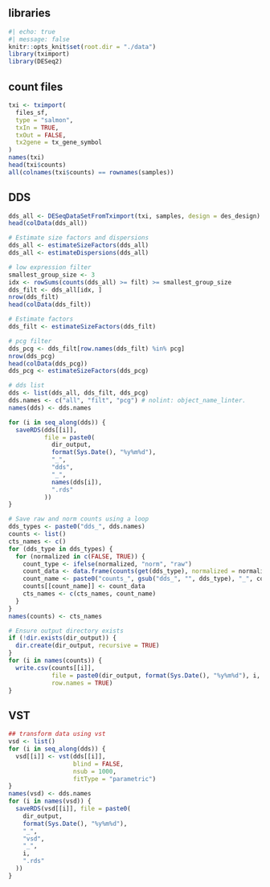 ## libraries
```r
#| echo: true
#| message: false
knitr::opts_knit$set(root.dir = "./data")
library(tximport)
library(DESeq2)
```

## count files
```r
txi <- tximport(
  files_sf,
  type = "salmon",
  txIn = TRUE,
  txOut = FALSE,
  tx2gene = tx_gene_symbol
)
names(txi)
head(txi$counts)
all(colnames(txi$counts) == rownames(samples))
```

## DDS
```r
dds_all <- DESeqDataSetFromTximport(txi, samples, design = des_design)
head(colData(dds_all))

# Estimate size factors and dispersions
dds_all <- estimateSizeFactors(dds_all)
dds_all <- estimateDispersions(dds_all)

# low expression filter
smallest_group_size <- 3
idx <- rowSums(counts(dds_all) >= filt) >= smallest_group_size
dds_filt <- dds_all[idx, ]
nrow(dds_filt)
head(colData(dds_filt))

# Estimate factors
dds_filt <- estimateSizeFactors(dds_filt)

# pcg filter
dds_pcg <- dds_filt[row.names(dds_filt) %in% pcg]
nrow(dds_pcg)
head(colData(dds_pcg))
dds_pcg <- estimateSizeFactors(dds_pcg)

# dds list
dds <- list(dds_all, dds_filt, dds_pcg)
dds.names <- c("all", "filt", "pcg") # nolint: object_name_linter.
names(dds) <- dds.names

for (i in seq_along(dds)) {
  saveRDS(dds[[i]],
          file = paste0(
            dir_output,
            format(Sys.Date(), "%y%m%d"),
            "_",
            "dds",
            "_",
            names(dds[i]),
            ".rds"
          ))
}

# Save raw and norm counts using a loop
dds_types <- paste0("dds_", dds.names)
counts <- list()
cts_names <- c()
for (dds_type in dds_types) {
  for (normalized in c(FALSE, TRUE)) {
    count_type <- ifelse(normalized, "norm", "raw")
    count_data <- data.frame(counts(get(dds_type), normalized = normalized))
    count_name <- paste0("counts_", gsub("dds_", "", dds_type), "_", count_type)
    counts[[count_name]] <- count_data
    cts_names <- c(cts_names, count_name)
  }
}
names(counts) <- cts_names

# Ensure output directory exists
if (!dir.exists(dir_output)) {
  dir.create(dir_output, recursive = TRUE)
}
for (i in names(counts)) {
  write.csv(counts[[i]],
            file = paste0(dir_output, format(Sys.Date(), "%y%m%d"), i, ".csv"),
            row.names = TRUE)
}
```

## VST
```r
## transform data using vst
vsd <- list()
for (i in seq_along(dds)) {
  vsd[[i]] <- vst(dds[[i]],
                  blind = FALSE,
                  nsub = 1000,
                  fitType = "parametric")
}
names(vsd) <- dds.names
for (i in names(vsd)) {
  saveRDS(vsd[[i]], file = paste0(
    dir_output,
    format(Sys.Date(), "%y%m%d"),
    "_",
    "vsd",
    "_",
    i,
    ".rds"
  ))
}
```